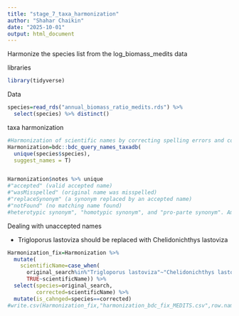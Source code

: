 ```yaml
---
title: "stage_7_taxa_harmonization"
author: "Shahar Chaikin"
date: "2025-10-01"
output: html_document
---
```

Harmonize the species list from the log_biomass_medits data

libraries
```r
library(tidyverse)
```

Data
```r
species=read_rds("annual_biomass_ratio_medits.rds") %>% 
  select(species) %>% distinct()
```

taxa harmonization
```r
#Harmonization of scientific names by correcting spelling errors and converting nomenclatural synonyms to currently accepted names
Harmonization=bdc::bdc_query_names_taxadb(
  unique(species$species),
  suggest_names = T)


Harmonization$notes %>% unique
#"accepted" (valid accepted name)
#"wasMisspelled" (original name was misspelled)
#"replaceSynonym" (a synonym replaced by an accepted name)
#"notFound" (no matching name found)
#heterotypic synonym", "homotypic synonym", and "pro-parte synonym". Ambiguous synonyms, names that have been published more than once describing different species, have more than one accepted name and cannot be resolved. Such cases are flagged and left to be determined by the user
```

Dealing with unaccepted names
 
- Trigloporus lastoviza  should be replaced with Chelidonichthys lastoviza

```r
Harmonization_fix=Harmonization %>% 
  mutate(
    scientificName=case_when(
      original_search%in%"Trigloporus lastoviza"~"Chelidonichthys lastoviza",
      TRUE~scientificName)) %>% 
  select(species=original_search,
         corrected=scientificName) %>% 
  mutate(is_cahnged=species==corrected)
#write.csv(Harmonization_fix,"harmonization_bdc_fix_MEDITS.csv",row.names = F)
```
